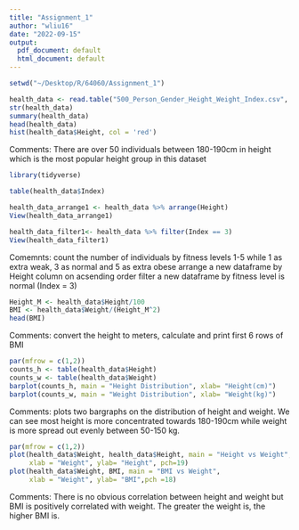 ```yaml
---
title: "Assignment_1"
author: "wliu16"
date: "2022-09-15"
output:
  pdf_document: default
  html_document: default
---
```


```r
setwd("~/Desktop/R/64060/Assignment_1")

health_data <- read.table("500_Person_Gender_Height_Weight_Index.csv", TRUE, ",")
str(health_data)
summary(health_data)
head(health_data)
hist(health_data$Height, col = 'red')
```
Comments: There are over 50 individuals between 180-190cm in height which is the most popular height group in this dataset

```r
library(tidyverse)

table(health_data$Index)

health_data_arrange1 <- health_data %>% arrange(Height)
View(health_data_arrange1)

health_data_filter1<- health_data %>% filter(Index == 3)
View(health_data_filter1)
```
Comemnts: 
count the number of individuals by fitness levels 1-5 while 1 as extra weak, 3 as normal and 5 as extra obese
arrange a new dataframe by Height column on acsending order
filter a new dataframe by fitness level is normal (Index = 3) 

```r
Height_M <- health_data$Height/100
BMI <- health_data$Weight/(Height_M^2)
head(BMI)
```
Comments: convert the height to meters, calculate and print first 6 rows of BMI

```r
par(mfrow = c(1,2))
counts_h <- table(health_data$Height)
counts_w <- table(health_data$Weight)
barplot(counts_h, main = "Height Distribution", xlab= "Height(cm)")
barplot(counts_w, main = "Weight Distribution", xlab= "Weight(kg)")
```

Comments: plots two bargraphs on the distribution of height and weight. We can see most height is more concentrated towards 180-190cm while weight is more spread out evenly between 50-150 kg.

```r
par(mfrow = c(1,2))
plot(health_data$Weight, health_data$Height, main = "Height vs Weight",
     xlab = "Weight", ylab= "Height", pch=19)
plot(health_data$Weight, BMI, main = "BMI vs Weight",
     xlab = "Weight", ylab= "BMI",pch =18)
```

Comments: There is no obvious correlation between height and weight but BMI is positively correlated with weight. The greater the weight is, the higher BMI is. 